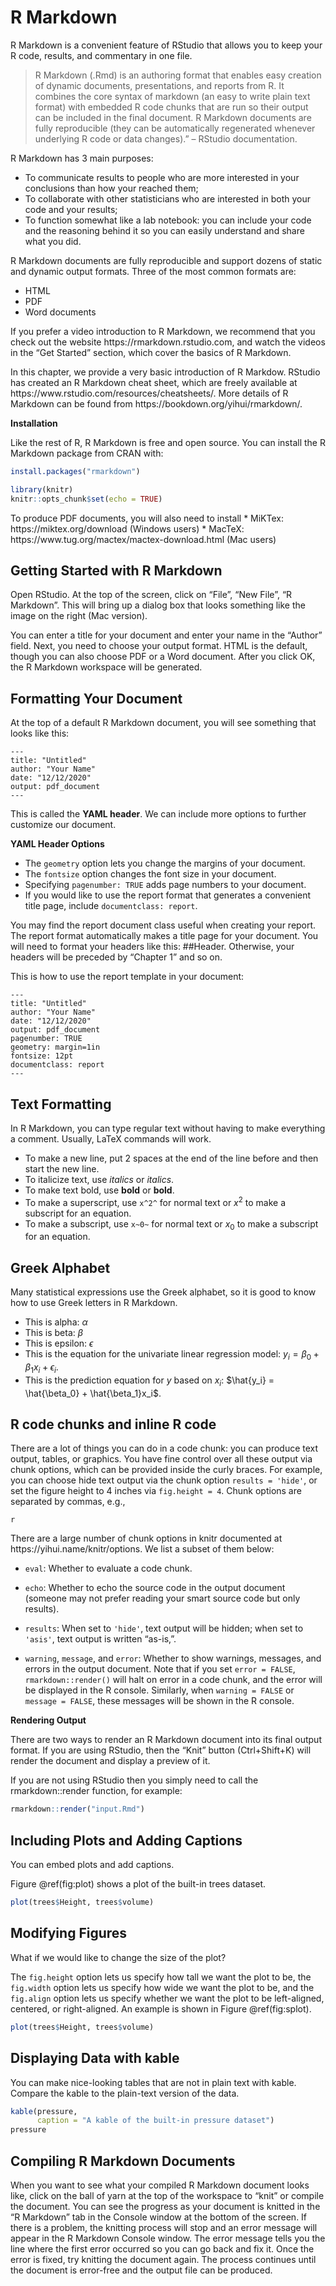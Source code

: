 # R Markdown

R Markdown is a convenient feature of RStudio that allows you to keep your R code, results, and commentary in one file.

>R Markdown (.Rmd) is an authoring format that enables easy creation of dynamic documents, presentations, and reports from R. It combines the core syntax of markdown (an easy to write plain text format) with embedded R code chunks that are run so their output can be included in the final document. R Markdown documents are fully reproducible (they can be automatically regenerated whenever underlying R code or data changes).” – RStudio documentation.

R Markdown has 3 main purposes:

* To communicate results to people who are more interested in your conclusions than how your reached them;
* To collaborate with other statisticians who are interested in both your code and your results;
* To function somewhat like a lab notebook: you can include your code and the reasoning behind it so you can easily understand and share what you did.

R Markdown documents are fully reproducible and support dozens of static and dynamic output formats. Three of the most common formats are:

* HTML
* PDF
* Word documents

If you prefer a video introduction to R Markdown, we recommend that you check out the website https://rmarkdown.rstudio.com, and watch the videos in the “Get Started” section, which cover the basics of R Markdown.

In this chapter, we provide a very basic introduction of R Markdow. RStudio has created an R Markdown cheat sheet, which are freely available at https://www.rstudio.com/resources/cheatsheets/. More details of R Markdown can be found from https://bookdown.org/yihui/rmarkdown/.

**Installation**

Like the rest of R, R Markdown is free and open source. You can install the R Markdown package from CRAN with:

```r
install.packages("rmarkdown")
```

```r
library(knitr)
knitr::opts_chunk$set(echo = TRUE)
```

To produce PDF documents, you will also need to install 
* MiKTex: https://miktex.org/download (Windows users) 
* MacTeX: https://www.tug.org/mactex/mactex-download.html  (Mac users) 

## Getting Started with R Markdown

Open RStudio. At the top of the screen, click on “File”, “New File”, “R Markdown”. This will bring up a dialog box that looks something like the image on the right (Mac version).

You can enter a title for your document and enter your name in the “Author” field. Next, you need to choose your output format. HTML is the default, though you can also choose PDF or a Word document. After you click OK, the R Markdown workspace will be generated.

## Formatting Your Document

At the top of a default R Markdown document, you will see something that looks like this:

```
---
title: "Untitled"
author: "Your Name"
date: "12/12/2020"
output: pdf_document
---
```

This is called the **YAML header**. We can include more options to further customize our document.

**YAML Header Options**

* The `geometry` option lets you change the margins of your document.  
* The `fontsize` option changes the font size in your document.  
* Specifying `pagenumber: TRUE` adds page numbers to your document.  
* If you would like to use the report format that generates a convenient title page, include `documentclass: report`.


You may find the report document class useful when creating your report. The report format automatically makes a title page for your document. You will need to format your headers like this: ##Header. Otherwise, your headers will be preceded by “Chapter 1” and so on.

This is how to use the report template in your document:

```
---
title: "Untitled"
author: "Your Name"
date: "12/12/2020"
output: pdf_document
pagenumber: TRUE
geometry: margin=1in
fontsize: 12pt
documentclass: report
---
```

## Text Formatting

In R Markdown, you can type regular text without having to make everything a comment.
Usually, LaTeX commands will work.

* To make a new line, put 2 spaces at the end of the line before and then start the new line.    
* To italicize text, use *italics* or _italics_.  
* To make text bold, use **bold** or __bold__.  
* To make a superscript, use `x^2^` for normal text or $x^2$ to make a subscript for an equation.  
* To make a subscript, use `x~0~` for normal text or $x_0$ to make a subscript for an equation. 


## Greek Alphabet

Many statistical expressions use the Greek alphabet, so it is good to know how to use Greek letters in R Markdown.

* This is alpha: $\alpha$  
* This is beta: $\beta$  
* This is epsilon: $\epsilon$
* This is the equation for the univariate linear regression model: $y_i = \beta_0 + \beta_1x_i + \epsilon_i$.
* This is the prediction equation for *y* based on $x_i$: $\hat{y_i} = \hat{\beta_0} + \hat{\beta_1}x_i$.


## R code chunks and inline R code

There are a lot of things you can do in a code chunk: you can produce text output, tables, or graphics. You have fine control over all these output via chunk options, which can be provided inside the curly braces. For example, you can choose hide text output via the chunk option `results = 'hide'`, or set the figure height to 4 inches via `fig.height = 4`. Chunk options are separated by commas, e.g.,

```
{r, chunk-label, results='hide', fig.height=4}
```

There are a large number of chunk options in knitr documented at https://yihui.name/knitr/options. We list a subset of them below:

* `eval`: Whether to evaluate a code chunk.

* `echo`: Whether to echo the source code in the output document (someone may not prefer reading your smart source code but only results).

* `results`: When set to `'hide'`, text output will be hidden; when set to `'asis'`, text output is written “as-is,”.

* `warning`, `message`, and `error`: Whether to show warnings, messages, and errors in the output document. Note that if you set `error = FALSE`, `rmarkdown::render()` will halt on error in a code chunk, and the error will be displayed in the R console. Similarly, when `warning = FALSE` or `message = FALSE`, these messages will be shown in the R console.

**Rendering Output**

There are two ways to render an R Markdown document into its final output format. If you are using RStudio, then the “Knit” button (Ctrl+Shift+K) will render the document and display a preview of it.

If you are not using RStudio then you simply need to call the rmarkdown::render function, for example:

```r
rmarkdown::render("input.Rmd")
```

## Including Plots and Adding Captions

You can embed plots and add captions.

Figure \@ref(fig:plot) shows a plot of the built-in trees dataset.

```r
plot(trees$Height, trees$volume)
```


## Modifying Figures

What if we would like to change the size of the plot?

The `fig.height` option lets us specify how tall we want the plot to be, the `fig.width` option lets us specify how wide we want the plot to be, and the `fig.align` option lets us specify whether we want the plot to be left-aligned, centered, or right-aligned. An example is shown in Figure \@ref(fig:splot).

```r
plot(trees$Height, trees$volume)
```

## Displaying Data with kable

You can make nice-looking tables that are not in plain text with kable. Compare the kable to the plain-text version of the data.

```r
kable(pressure, 
      caption = "A kable of the built-in pressure dataset")
pressure
```

## Compiling R Markdown Documents

When you want to see what your compiled R Markdown document looks like, click on the ball of yarn at the top of the workspace to “knit” or compile the document. You can see the progress as your document is knitted in the “R Markdown” tab in the Console window at the bottom of the screen. If there is a problem, the knitting process will stop and an error message will appear in the R Markdown Console window. The error message tells you the line where the first error occurred so you can go back and fix it. Once the error is fixed, try knitting the document again. The process continues until the document is error-free and the output file can be produced.
